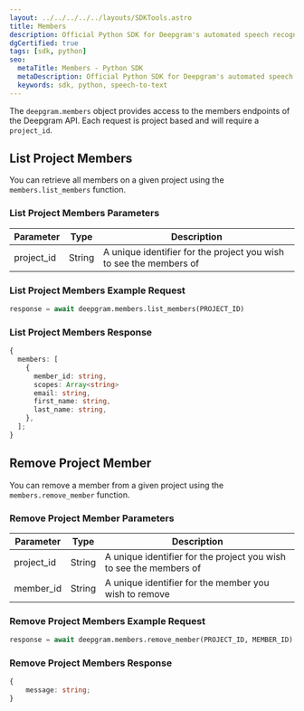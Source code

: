 ```yaml
---
layout: ../../../../../layouts/SDKTools.astro
title: Members
description: Official Python SDK for Deepgram's automated speech recognition APIs.
dgCertified: true
tags: [sdk, python]
seo:
  metaTitle: Members - Python SDK
  metaDescription: Official Python SDK for Deepgram's automated speech recognition APIs.
  keywords: sdk, python, speech-to-text
---
```


The `deepgram.members` object provides access to the members endpoints of the
Deepgram API. Each request is project based and will require a `project_id`.

## List Project Members

You can retrieve all members on a given project using the `members.list_members` function.

### List Project Members Parameters

| Parameter  | Type   | Description                                                        |
| ---------- | ------ | ------------------------------------------------------------------ |
| project_id | String | A unique identifier for the project you wish to see the members of |

### List Project Members Example Request

```python
response = await deepgram.members.list_members(PROJECT_ID)
```

### List Project Members Response

```ts
{
  members: [
    {
      member_id: string,
      scopes: Array<string>
      email: string,
      first_name: string,
      last_name: string,
    },
  ];
}
```

## Remove Project Member

You can remove a member from a given project using the `members.remove_member` function.

### Remove Project Member Parameters

| Parameter  | Type   | Description                                                        |
| ---------- | ------ | ------------------------------------------------------------------ |
| project_id | String | A unique identifier for the project you wish to see the members of |
| member_id  | String | A unique identifier for the member you wish to remove              |

### Remove Project Members Example Request

```python
response = await deepgram.members.remove_member(PROJECT_ID, MEMBER_ID)
```

### Remove Project Members Response

```ts
{
	message: string;
}
```
